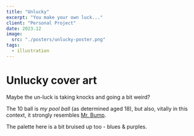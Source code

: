 ```yaml
---
title: "Unlucky"
excerpt: "You make your own luck..."
client: "Personal Project"
date: 2023.12
image:
  src: "./posters/unlucky-poster.png"
tags:
  - illustration
---
```


# Unlucky cover art

Maybe the un-luck is taking knocks and going a bit weird?

The 10 ball is _my pool ball_ (as determined aged 18), but also, vitally in this context, it strongly resembles <a href="https://mrmen.com/pages/mr-bump">Mr. Bump</a>.

The palette here is a bit bruised up too - blues & purples.
